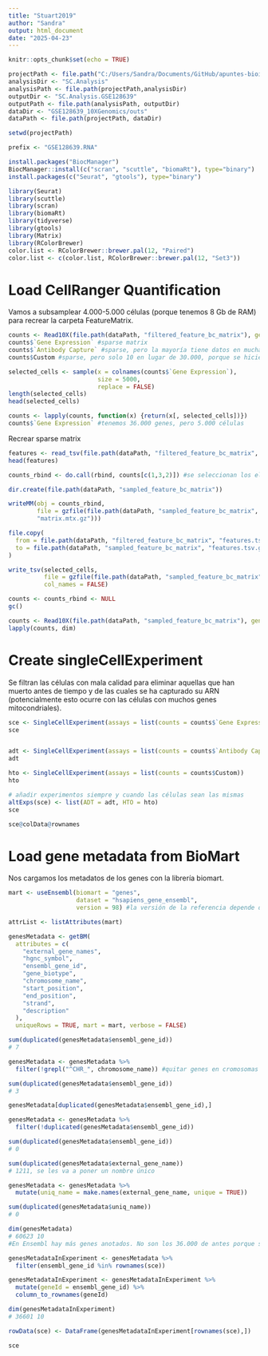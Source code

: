 ```yaml
---
title: "Stuart2019"
author: "Sandra"
output: html_document
date: "2025-04-23"
---
```


```r
knitr::opts_chunk$set(echo = TRUE)
```



```r
projectPath <- file.path("C:/Users/Sandra/Documents/GitHub/apuntes-bioinfo/Transcriptomica_Genomica_Epigenomica/practicas/SingleCellRNA/")
analysisDir <- "SC.Analysis"
analysisPath <- file.path(projectPath,analysisDir)
outputDir <- "SC.Analysis.GSE128639"
outputPath <- file.path(analysisPath, outputDir)
dataDir <- "GSE128639_10XGenomics/outs"
dataPath <- file.path(projectPath, dataDir)

setwd(projectPath)

prefix <- "GSE128639.RNA"

install.packages("BiocManager")
BiocManager::install(c("scran", "scuttle", "biomaRt"), type="binary")
install.packages(c("Seurat", "gtools"), type="binary")

library(Seurat)
library(scuttle)
library(scran)
library(biomaRt)
library(tidyverse)
library(gtools)
library(Matrix)
library(RColorBrewer)
color.list <- RColorBrewer::brewer.pal(12, "Paired")
color.list <- c(color.list, RColorBrewer::brewer.pal(12, "Set3"))

```

# Load CellRanger Quantification

Vamos a subsamplear 4.000-5.000 células (porque tenemos 8 Gb de RAM) para recrear la carpeta FeatureMatrix. 
```r
counts <- Read10X(file.path(dataPath, "filtered_feature_bc_matrix"), gene.column = 1)
counts$`Gene Expression` #sparse matrix
counts$`Antibody Capture` #sparse, pero la mayoría tiene datos en muchas células
counts$Custom #sparse, pero solo 10 en lugar de 30.000, porque se hicieron 10 alícuotas

selected_cells <- sample(x = colnames(counts$`Gene Expression`), 
                         size = 5000, 
                         replace = FALSE)
length(selected_cells)
head(selected_cells)

counts <- lapply(counts, function(x) {return(x[, selected_cells])})
counts$`Gene Expression` #tenemos 36.000 genes, pero 5.000 células
```

Recrear sparse matrix

```r
features <- read_tsv(file.path(dataPath, "filtered_feature_bc_matrix", "features.tsv.gz"))
head(features)

counts_rbind <- do.call(rbind, counts[c(1,3,2)]) #se seleccionan los elementos de la lista de counts en el orden especificado al ser el orden que queremos recrear. Con rbind se irá juntando 

dir.create(file.path(dataPath, "sampled_feature_bc_matrix"))

writeMM(obj = counts_rbind, 
        file = gzfile(file.path(dataPath, "sampled_feature_bc_matrix", 
        "matrix.mtx.gz")))

file.copy(
  from = file.path(dataPath, "filtered_feature_bc_matrix", "features.tsv.gz"),
  to = file.path(dataPath, "sampled_feature_bc_matrix", "features.tsv.gz")
)

write_tsv(selected_cells, 
          file = gzfile(file.path(dataPath, "sampled_feature_bc_matrix", "barcodes.tsv.gz")), 
          col_names = FALSE)

counts <- counts_rbind <- NULL
gc()
```

```r
counts <- Read10X(file.path(dataPath, "sampled_feature_bc_matrix"), gene.column = 1)
lapply(counts, dim)
```

# Create singleCellExperiment

Se filtran las células con mala calidad para eliminar aquellas que han muerto antes de tiempo y de las cuales se ha capturado su ARN (potencialmente esto ocurre con las células con muchos genes mitocondriales).

```r
sce <- SingleCellExperiment(assays = list(counts = counts$`Gene Expression`))
sce


adt <- SingleCellExperiment(assays = list(counts = counts$`Antibody Capture`))
adt

hto <- SingleCellExperiment(assays = list(counts = counts$Custom))
hto

# añadir experimentos siempre y cuando las células sean las mismas
altExps(sce) <- list(ADT = adt, HTO = hto)
sce

sce@colData@rownames
```

# Load gene metadata from BioMart
Nos cargamos los metadatos de los genes con la librería biomart.
```r
mart <- useEnsembl(biomart = "genes",
                   dataset = "hsapiens_gene_ensembl",
                   version = 98) #la versión de la referencia depende del experimento 

attrList <- listAttributes(mart)

genesMetadata <- getBM(
  attributes = c(
    "external_gene_names",
    "hgnc_symbol",
    "ensembl_gene_id",
    "gene_biotype",
    "chromosome_name",
    "start_position",
    "end_position",
    "strand",
    "description"
  ),
  uniqueRows = TRUE, mart = mart, verbose = FALSE)

sum(duplicated(genesMetadata$ensembl_gene_id)) 
# 7

genesMetadata <- genesMetadata %>%
  filter(!grepl("^CHR_", chromosome_name)) #quitar genes en cromosomas alternativos

sum(duplicated(genesMetadata$ensembl_gene_id))
# 3

genesMetadata[duplicated(genesMetadata$ensembl_gene_id),]

genesMetadata <- genesMetadata %>%
  filter(!duplicated(genesMetadata$ensembl_gene_id))

sum(duplicated(genesMetadata$ensembl_gene_id))
# 0

sum(duplicated(genesMetadata$external_gene_name))
# 1211, se les va a poner un nombre único

genesMetadata <- genesMetadata %>%
  mutate(uniq_name = make.names(external_gene_name, unique = TRUE))

sum(duplicated(genesMetadata$uniq_name))
# 0

dim(genesMetadata)
# 60623 10
#En Ensembl hay más genes anotados. No son los 36.000 de antes porque se había realizado un prefiltrado de genes (se quitan los pseudogenes, genes ribosomales, microRNAs, cosas que no son poli-A), que es lo que debemos hacer ahora con la referencia
```

```r
genesMetadataInExperiment <- genesMetadata %>%
  filter(ensembl_gene_id %in% rownames(sce))

genesMetadataInExperiment <- genesMetadataInExperiment %>%
  mutate(geneId = ensembl_gene_id) %>% 
  column_to_rownames(geneId)

dim(genesMetadataInExperiment)
# 36601 10

rowData(sce) <- DataFrame(genesMetadataInExperiment[rownames(sce),])

sce
```

